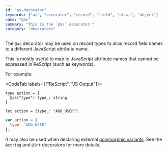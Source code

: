 ```yaml
---
id: "as-decorator"
keywords: ["as", "decorator", "record", "field", "alias", "object"]
name: "@as"
summary: "This is the `@as` decorator."
category: "decorators"
---
```


The `@as` decorator may be used on record types to alias record field names to a different JavaScript attribute name.

This is mostly useful to map to JavaScript attribute names that cannot be expressed in ReScript (such as keywords).

For example:

<CodeTab labels={["ReScript", "JS Output"]}>

```re
type action = {
  @as("type") type_: string
}

let action = {type_: "ADD_USER"}
```

```js
var action = {
  type: "ADD_USER"
};
```

</CodeTab>

It may also be used when declaring external [polymorphic variants](/docs/manual/latest/polymorphic-variant). See the `@string` and `@int` decorators for more details.
